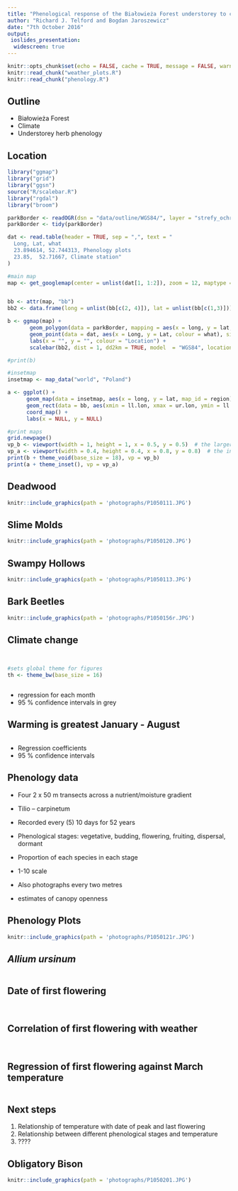 ```yaml
---
title: "Phenological response of the Białowieża Forest understorey to climate change"
author: "Richard J. Telford and Bogdan Jaroszewicz"
date: "7th October 2016"
output: 
 ioslides_presentation:
  widescreen: true
---
```


```r
knitr::opts_chunk$set(echo = FALSE, cache = TRUE, message = FALSE, warning = FALSE, fig.height = 5.4, fig.width = 8)
knitr::read_chunk("weather_plots.R")
knitr::read_chunk("phenology.R")

```

## Outline

- Białowieża Forest
- Climate
- Understorey herb phenology


## Location
```r
library("ggmap")
library("grid")
library("ggsn")
source("R/scalebar.R")
library("rgdal")
library("broom")

parkBorder <- readOGR(dsn = "data/outline/WGS84/", layer = "strefy_ochrony_wgs84", verbose = FALSE)
parkBorder <- tidy(parkBorder)

dat <- read.table(header = TRUE, sep = ",", text = "
  Long, Lat, what
  23.894614, 52.744313, Phenology plots
  23.85,  52.71667, Climate station"
)

#main map
map <- get_googlemap(center = unlist(dat[1, 1:2]), zoom = 12, maptype = "hybrid", style = 'feature:road|visibility:off&style=feature:administrative.locality|element:labels|visibility:on&style=feature:landscape|visibility&style=feature:landscape|element:labels|visibility:off&style=feature:poi|visibility:off&style=feature:transit|visibility:off')


bb <- attr(map, "bb")
bb2 <- data.frame(long = unlist(bb[c(2, 4)]), lat = unlist(bb[c(1,3)]))

b <- ggmap(map) + 
       geom_polygon(data = parkBorder, mapping = aes(x = long, y = lat, fill = id, group = group), alpha = 0.2, show.legend = FALSE) +
       geom_point(data = dat, aes(x = Long, y = Lat, colour = what), size = 3) +
       labs(x = "", y = "", colour = "Location") +
       scalebar(bb2, dist = 1, dd2km = TRUE, model  = "WGS84", location = "bottomright", anchor = c(x = bb$ll.lon + 0.9 * (bb$ur.lon - bb$ll.lon), y = bb$ll.lat + 0.1 * (bb$ur.lat - bb$ll.lat)))

#print(b)

#insetmap
insetmap <- map_data("world", "Poland")

a <- ggplot() +
      geom_map(data = insetmap, aes(x = long, y = lat, map_id = region), map = insetmap, colour = NA, fill = "grey60") +
      geom_rect(data = bb, aes(xmin = ll.lon, xmax = ur.lon, ymin = ll.lat, ymax = ur.lat), colour = "red", fill = "red") +
      coord_map() +
      labs(x = NULL, y = NULL)

#print maps
grid.newpage()
vp_b <- viewport(width = 1, height = 1, x = 0.5, y = 0.5)  # the larger map
vp_a <- viewport(width = 0.4, height = 0.4, x = 0.8, y = 0.8)  # the inset in upper left
print(b + theme_void(base_size = 18), vp = vp_b)
print(a + theme_inset(), vp = vp_a)
```

## Deadwood 

```r
knitr::include_graphics(path = 'photographs/P1050111.JPG')
```

## Slime Molds 

```r
knitr::include_graphics(path = 'photographs/P1050120.JPG')
```

## Swampy Hollows

```r
knitr::include_graphics(path = 'photographs/P1050113.JPG')
```

## Bark Beetles
```r
knitr::include_graphics(path = 'photographs/P1050156r.JPG')
```



## Climate change

```r

```
```r
```
  
```r
#sets global theme for figures
th <- theme_bw(base_size = 16)
```

```r
```
<div class="notes">
- regression for each month
- 95 % confidence intervals in grey
</div>



## Warming is greatest January - August

```r
```

<div class="notes">
- Regression coefficients 
- 95 % confidence intervals
</div>


## Phenology data


- Four 2 x 50 m transects across a nutrient/moisture gradient
- Tilio – carpinetum
- Recorded every (5) 10 days for 52 years  
- Phenological stages: vegetative, budding, flowering, fruiting, dispersal, dormant
- Proportion of each species in each stage
- 1-10 scale

- Also photographs every two metres
- estimates of canopy openness


## Phenology Plots
```r
knitr::include_graphics(path = 'photographs/P1050121r.JPG')
```

## _Allium ursinum_
```r
```

## Date of first flowering

```r
```

```r
```

## Correlation of first flowering with weather

```r
```
```r
```

## Regression of first flowering against March temperature

```r
```


## Next steps

1. Relationship of temperature with date of peak and last flowering
2. Relationship between different phenological stages and temperature
3. ????

## Obligatory Bison 
```r
knitr::include_graphics(path = 'photographs/P1050201.JPG')
```
